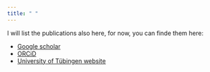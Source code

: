 ```yaml
---
title: " "
---
```


I will list the publications also here, for now, you can finde them here:

- [Google scholar](https://scholar.google.com/citations?user=zIjPay4AAAAJ&hl=de)
- [ORCiD](https://orcid.org/0000-0002-0339-0695)
- [University of Tübingen website](https://uni-tuebingen.de/en/faculties/faculty-of-economics-and-social-sciences/subjects/department-of-social-sciences/education-sciences-and-psychology/institute/staff/rieger-sven-dr/)